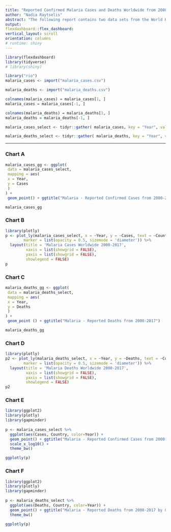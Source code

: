 ```yaml
---
title: "Reported Confirmed Malaria Cases and Deaths Worldwide from 2000-2017"
author: "Nadia Raytselis" 
abstract: "The following report contains two data sets from the World Health Organization (WHO). The datasets are titled: Reported indigenous confirmed cases Data by country AND Reported deaths Data by country."
output: 
flexdashboard::flex_dashboard:
vertical_layout: scroll
orientation: columns 
# runtime: shiny 
---
```


```r
library(flexdashboard)
library(tidyverse)
# library(shiny)
```

```r
library("rio")
malaria_cases <- import("malaria_cases.csv")

malaria_deaths <- import("malaria_deaths.csv")
```

```r
colnames(malaria_cases) = malaria_cases[1, ] 
malaria_cases = malaria_cases[-1, ]   

colnames(malaria_deaths) = malaria_deaths[1, ] 
malaria_deaths = malaria_deaths[-1, ]   
```

```r
malaria_cases_select <- tidyr::gather( malaria_cases, key = "Year", value = "Cases", c(2:19))
```

```r
malaria_deaths_select <- tidyr::gather( malaria_deaths, key = "Year", value = "Deaths", c(2:19))
```


-----------------------------------------------------------------------
### Chart A

```r
malaria_cases_gg <- ggplot(
 data = malaria_cases_select,
 mapping = aes(
 x = Year,
 y = Cases
 )
) +
 geom_point() + ggtitle("Malaria - Reported Confirmed Cases from 2000-2017") 

malaria_cases_gg
```

### Chart B
```r
library(plotly)
p <- plot_ly(malaria_cases_select, x = ~Year, y = ~Cases, text = ~Country, type = 'scatter', mode = 'markers', color = ~Country, colors = 'Paired',
        marker = list(opacity = 0.5, sizemode = 'diameter')) %>%
  layout(title = 'Malaria Cases Worldwide 2000-2017',
         xaxis = list(showgrid = FALSE),
         yaxis = list(showgrid = FALSE),
         showlegend = FALSE)
p
```

### Chart C
```r
malaria_deaths_gg <- ggplot(
 data = malaria_deaths_select,
 mapping = aes(
 x = Year,
 y = Deaths
 )
) +
 geom_point () + ggtitle("Malaria - Reported Deaths from 2000-2017") 

malaria_deaths_gg
```



### Chart D
```r
library(plotly)
p2 <- plot_ly(malaria_deaths_select, x = ~Year, y = ~Deaths, text = ~Country, type = 'scatter', mode = 'markers', color = ~Country, colors = 'Paired',
        marker = list(opacity = 0.5, sizemode = 'diameter')) %>%
  layout(title = 'Malaria Deaths Worldwide 2000-2017',
         xaxis = list(showgrid = FALSE),
         yaxis = list(showgrid = FALSE),
         showlegend = FALSE)
p2
```

### Chart E
```r
library(ggplot2)
library(plotly)
library(gapminder)
 
p <- malaria_cases_select %>%
  ggplot(aes(Cases, Country, color=Year)) +
  geom_point() + ggtitle("Malaria - Reported Confirmed Cases from 2000-2017 by Country") +
  scale_x_log10() +
  theme_bw() 

ggplotly(p)
```

### Chart F
```r
library(ggplot2)
library(plotly)
library(gapminder)
 
p <- malaria_deaths_select %>%
  ggplot(aes(Deaths, Country, color=Year)) +
  geom_point() + ggtitle("Malaria - Reported Deaths from 2000-2017 by Country") + scale_x_log10() +
  theme_bw() 

ggplotly(p)
``` 














